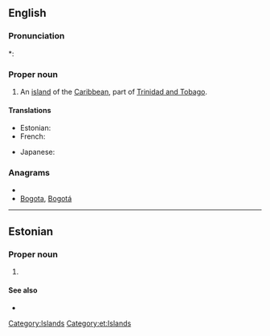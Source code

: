 ==English==

===Pronunciation===
*: {{rhymes|eɪɡəʊ}}

===Proper noun===
{{wikipedia}}
{{en-proper noun}}

# An [[island]] of the [[Caribbean]], part of [[Trinidad and Tobago]].

====Translations====
{{trans-top|island of the Caribbean}}
* Estonian: {{t-|et|Tobago}}
* French: {{t-|fr|Tobago}}
{{trans-mid}}
* Japanese: {{t-|ja|トバゴ島|tr=tobagotō}}
{{trans-bottom}}

===Anagrams===
* {{alphagram|abgoot}}
* [[Bogota#English|Bogota]], [[Bogotá#English|Bogotá]]


[[Category:Islands]]

----

==Estonian==
{{wikipedia|lang=et}}

===Proper noun===
{{infl|et|proper noun}}

# {{l|en|Tobago}}

====See also====
* {{l|et|Trinidad ja Tobago}}

[[Category:et:Islands]]